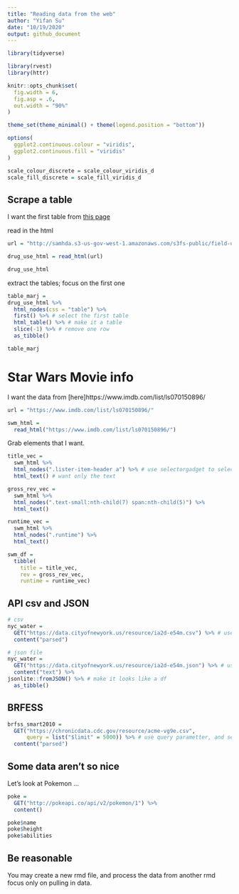 ```yaml
---
title: "Reading data from the web"
author: "Yifan Su"
date: "10/19/2020"
output: github_document
---
```


```r
library(tidyverse)

library(rvest)
library(httr)

knitr::opts_chunk$set(
  fig.width = 6,
  fig.asp = .6,
  out.width = "90%"
)

theme_set(theme_minimal() + theme(legend.position = "bottom"))

options(
  ggplot2.continuous.colour = "viridis",
  ggplot2.continuous.fill = "viridis"
)

scale_colour_discrete = scale_colour_viridis_d
scale_fill_discrete = scale_fill_viridis_d
```

## Scrape a table

I want the first table from [this page](http://samhda.s3-us-gov-west-1.amazonaws.com/s3fs-public/field-uploads/2k15StateFiles/NSDUHsaeShortTermCHG2015.htm)

read in the html

```r
url = "http://samhda.s3-us-gov-west-1.amazonaws.com/s3fs-public/field-uploads/2k15StateFiles/NSDUHsaeShortTermCHG2015.htm"

drug_use_html = read_html(url)

drug_use_html
```

extract the tables; focus on the first one

```r
table_marj =
drug_use_html %>%
  html_nodes(css = "table") %>% 
  first() %>% # select the first table
  html_table() %>% # make it a table
  slice(-1) %>% # remove one row
  as_tibble()

table_marj
```



# Star Wars Movie info

I want the data from [here]https://www.imdb.com/list/ls070150896/

```r
url = "https://www.imdb.com/list/ls070150896/"

swm_html = 
  read_html("https://www.imdb.com/list/ls070150896/")
```

Grab elements that I want.

```r
title_vec = 
  swm_html %>%
  html_nodes(".lister-item-header a") %>% # use selectorgadget to select this
  html_text() # want only the text

gross_rev_vec = 
  swm_html %>%
  html_nodes(".text-small:nth-child(7) span:nth-child(5)") %>%
  html_text()

runtime_vec = 
  swm_html %>%
  html_nodes(".runtime") %>%
  html_text()

swm_df = 
  tibble(
    title = title_vec,
    rev = gross_rev_vec,
    runtime = runtime_vec)
```

## API csv and JSON 

```r
# csv
nyc_water = 
  GET("https://data.cityofnewyork.us/resource/ia2d-e54m.csv") %>% # use the GET to get url
  content("parsed")

# json file
nyc_water = 
  GET("https://data.cityofnewyork.us/resource/ia2d-e54m.json") %>% # use the GET to get url
  content("text") %>% 
jsonlite::fromJSON() %>% # make it looks like a df
  as_tibble()
```

## BRFESS

```r
brfss_smart2010 = 
  GET("https://chronicdata.cdc.gov/resource/acme-vg9e.csv",
      query = list("$limit" = 5000)) %>% # use query parametter, and set the limit to 5000
  content("parsed")
```

## Some data aren't so nice

Let's look at Pokemon ...

```r
poke = 
  GET("http://pokeapi.co/api/v2/pokemon/1") %>%
  content()

poke$name
poke$height
poke$abilities
```

## Be reasonable

You may create a new rmd file, and process the data from another rmd focus only on pulling in data. 